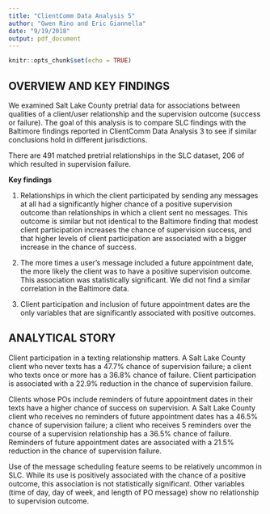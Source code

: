 ```yaml
---
title: "ClientComm Data Analysis 5"
author: "Gwen Rino and Eric Giannella"
date: "9/19/2018"
output: pdf_document
---
```


```r
knitr::opts_chunk$set(echo = TRUE)
```

## OVERVIEW AND KEY FINDINGS  

We examined Salt Lake County pretrial data for associations between qualities of a client/user relationship and the supervision outcome (success or failure). The goal of this analysis is to compare SLC findings with the Baltimore findings reported in ClientComm Data Analysis 3 to see if similar conclusions hold in different jurisdictions.  

There are 491 matched pretrial relationships in the SLC dataset, 206 of which resulted in supervision failure.  

**Key findings**  

1. Relationships in which the client participated by sending any messages at all had a significantly higher chance of a positive supervision outcome than relationships in which a client sent no messages. This outcome is similar but not identical to the Baltimore finding that modest client participation increases the chance of supervision success, and that higher levels of client participation are associated with a bigger increase in the chance of success.  

2. The more times a user's message included a future appointment date, the more likely the client was to have a positive supervision outcome. This association was statistically significant. We did not find a similar correlation in the Baltimore data.  

3. Client participation and inclusion of future appointment dates are the only variables that are significantly associated with positive outcomes.  

## ANALYTICAL STORY  

Client participation in a texting relationship matters. A Salt Lake County client who never texts has a 47.7% chance of supervision failure; a client who texts once or more has a 36.8% chance of failure. Client participation is associated with a 22.9% reduction in the chance of supervision failure.  

Clients whose POs include reminders of future appointment dates in their texts have a higher chance of success on supervision. A Salt Lake County client who receives no reminders of future appointment dates has a 46.5% chance of supervision failure; a client who receives 5 reminders over the course of a supervision relationship has a 36.5% chance of failure. Reminders of future appointment dates are associated with a 21.5% reduction in the chance of supervision failure.  

Use of the message scheduling feature seems to be relatively uncommon in SLC. While its use is positively associated with the chance of a positive outcome, this association is not statistically significant. Other variables (time of day, day of week, and length of PO message) show no relationship to supervision outcome. 
